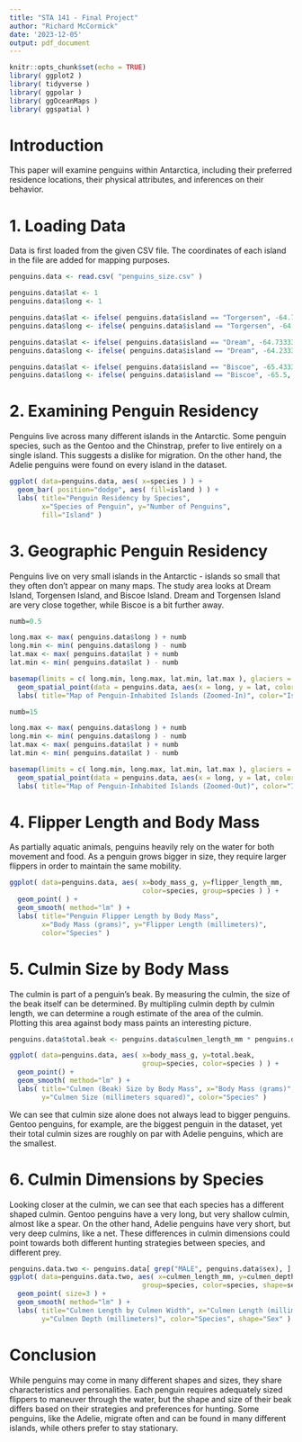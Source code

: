 ```yaml
---
title: "STA 141 - Final Project"
author: "Richard McCormick"
date: '2023-12-05'
output: pdf_document
---
```


```r
knitr::opts_chunk$set(echo = TRUE)
library( ggplot2 )
library( tidyverse )
library( ggpolar )
library( ggOceanMaps )
library( ggspatial )
```
# Introduction
This paper will examine penguins within Antarctica, including their preferred residence locations, their physical attributes, and inferences on their behavior. 

# 1. Loading Data
Data is first loaded from the given CSV file. The coordinates of each island in the file are added for mapping purposes.

```r
penguins.data <- read.csv( "penguins_size.csv" )

penguins.data$lat <- 1
penguins.data$long <- 1

penguins.data$lat <- ifelse( penguins.data$island == "Torgersen", -64.7666636, penguins.data$lat )
penguins.data$long <- ifelse( penguins.data$island == "Torgersen", -64.083333, penguins.data$long )

penguins.data$lat <- ifelse( penguins.data$island == "Dream", -64.733333, penguins.data$lat )
penguins.data$long <- ifelse( penguins.data$island == "Dream", -64.233333, penguins.data$long )

penguins.data$lat <- ifelse( penguins.data$island == "Biscoe", -65.433333, penguins.data$lat )
penguins.data$long <- ifelse( penguins.data$island == "Biscoe", -65.5, penguins.data$long )
```

# 2. Examining Penguin Residency
Penguins live across many different islands in the Antarctic. Some penguin species, such as the Gentoo and the Chinstrap, prefer to live entirely on a single island. This suggests a dislike for migration. On the other hand, the Adelie penguins were found on every island in the dataset. 

```r
ggplot( data=penguins.data, aes( x=species ) ) +
  geom_bar( position="dodge", aes( fill=island ) ) + 
  labs( title="Penguin Residency by Species",
        x="Species of Penguin", y="Number of Penguins",
        fill="Island" )
```

# 3. Geographic Penguin Residency
Penguins live on very small islands in the Antarctic - islands so small that they often don't appear on many maps. The study area looks at Dream Island, Torgensen Island, and Biscoe Island. Dream and Torgensen Island are very close together, while Biscoe is a bit further away.

```r
numb=0.5

long.max <- max( penguins.data$long ) + numb
long.min <- min( penguins.data$long ) - numb
lat.max <- max( penguins.data$lat ) + numb
lat.min <- min( penguins.data$lat ) - numb

basemap(limits = c( long.min, long.max, lat.min, lat.max ), glaciers = FALSE) +
  geom_spatial_point(data = penguins.data, aes(x = long, y = lat, color = island ), size=4 ) + 
  labs( title="Map of Penguin-Inhabited Islands (Zoomed-In)", color="Island" )
```

```r
numb=15

long.max <- max( penguins.data$long ) + numb
long.min <- min( penguins.data$long ) - numb
lat.max <- max( penguins.data$lat ) + numb
lat.min <- min( penguins.data$lat ) - numb

basemap(limits = c( long.min, long.max, lat.min, lat.max ), glaciers = FALSE) +
  geom_spatial_point(data = penguins.data, aes(x = long, y = lat, color = island ), size=4 ) + 
  labs( title="Map of Penguin-Inhabited Islands (Zoomed-Out)", color="Island" )
```

# 4. Flipper Length and Body Mass
As partially aquatic animals, penguins heavily rely on the water for both movement and food. As a penguin grows bigger in size, they require larger flippers in order to maintain the same mobility.

```r
ggplot( data=penguins.data, aes( x=body_mass_g, y=flipper_length_mm,
                                 color=species, group=species ) ) +
  geom_point( ) +
  geom_smooth( method="lm" ) + 
  labs( title="Penguin Flipper Length by Body Mass",
        x="Body Mass (grams)", y="Flipper Length (millimeters)",
        color="Species" )
```

# 5. Culmin Size by Body Mass
The culmin is part of a penguin's beak. By measuring the culmin, the size of the beak itself can be determined. By multipling culmin depth by culmin length, we can determine a rough estimate of the area of the culmin. Plotting this area against body mass paints an interesting picture.

```r
penguins.data$total.beak <- penguins.data$culmen_length_mm * penguins.data$culmen_depth_mm

ggplot( data=penguins.data, aes( x=body_mass_g, y=total.beak,
                                 group=species, color=species ) ) +
  geom_point() +
  geom_smooth( method="lm" ) +
  labs( title="Culmen (Beak) Size by Body Mass", x="Body Mass (grams)",
        y="Culmen Size (millimeters squared)", color="Species" )
```
We can see that culmin size alone does not always lead to bigger penguins. Gentoo penguins, for example, are the biggest penguin in the dataset, yet their total culmin sizes are roughly on par with Adelie penguins, which are the smallest.

# 6. Culmin Dimensions by Species
Looking closer at the culmin, we can see that each species has a different shaped culmin. Gentoo penguins have a very long, but very shallow culmin, almost like a spear. On the other hand, Adelie penguins have very short, but very deep culmins, like a net. These differences in culmin dimensions could point towards both different hunting strategies between species, and different prey.

```r
penguins.data.two <- penguins.data[ grep("MALE", penguins.data$sex), ]
ggplot( data=penguins.data.two, aes( x=culmen_length_mm, y=culmen_depth_mm,
                                 group=species, color=species, shape=sex) ) +
  geom_point( size=3 ) +
  geom_smooth( method="lm" ) +
  labs( title="Culmen Length by Culmen Width", x="Culmen Length (millimeters)",
        y="Culmen Depth (millimeters)", color="Species", shape="Sex" )
```

# Conclusion
While penguins may come in many different shapes and sizes, they share characteristics and personalities. Each penguin requires adequately sized flippers to maneuver through the water, but the shape and size of their beak differs based on their strategies and preferences for hunting. Some penguins, like the Adelie, migrate often and can be found in many different islands, while others prefer to stay stationary. 
